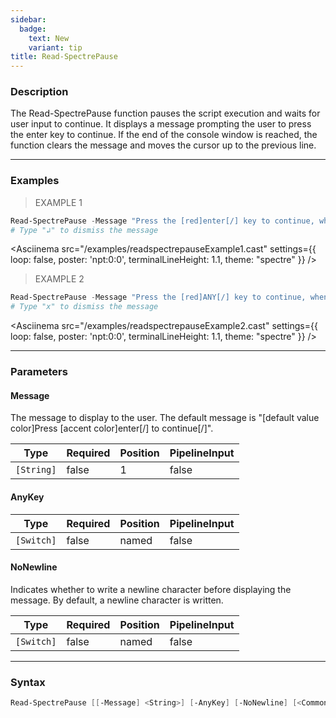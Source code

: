 ```yaml
---
sidebar:
  badge:
    text: New
    variant: tip
title: Read-SpectrePause
---
```





### Description

The Read-SpectrePause function pauses the script execution and waits for user input to continue. It displays a message prompting the user to press the enter key to continue. If the end of the console window is reached, the function clears the message and moves the cursor up to the previous line.

---

### Examples
> EXAMPLE 1

```powershell
Read-SpectrePause -Message "Press the [red]enter[/] key to continue, when you press it this message will disappear..."
# Type "↲" to dismiss the message
```
<Asciinema
    src="/examples/readspectrepauseExample1.cast"
    settings={{
        loop: false,
        poster: 'npt:0:0',
        terminalLineHeight: 1.1,
        theme: "spectre"
    }}
/>
> EXAMPLE 2

```powershell
Read-SpectrePause -Message "Press the [red]ANY[/] key to continue, when you press it this message will disappear..."
# Type "x" to dismiss the message
```
<Asciinema
    src="/examples/readspectrepauseExample2.cast"
    settings={{
        loop: false,
        poster: 'npt:0:0',
        terminalLineHeight: 1.1,
        theme: "spectre"
    }}
/>

---

### Parameters
#### **Message**
The message to display to the user. The default message is "[default value color]Press [accent color]enter[/] to continue[/]".

|Type      |Required|Position|PipelineInput|
|----------|--------|--------|-------------|
|`[String]`|false   |1       |false        |

#### **AnyKey**

|Type      |Required|Position|PipelineInput|
|----------|--------|--------|-------------|
|`[Switch]`|false   |named   |false        |

#### **NoNewline**
Indicates whether to write a newline character before displaying the message. By default, a newline character is written.

|Type      |Required|Position|PipelineInput|
|----------|--------|--------|-------------|
|`[Switch]`|false   |named   |false        |

---

### Syntax
```powershell
Read-SpectrePause [[-Message] <String>] [-AnyKey] [-NoNewline] [<CommonParameters>]
```
